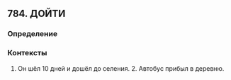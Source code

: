 ## 784. ДОЙТИ
### Определение


### Контексты
1. Он шёл 10 дней и дошёл до селения. 2. Автобус прибыл в деревню.

